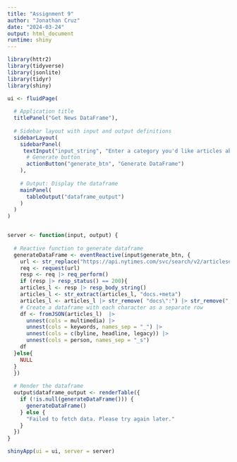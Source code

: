```yaml
---
title: "Assignment 9"
author: "Jonathan Cruz"
date: "2024-03-24"
output: html_document
runtime: shiny
---
```


```r
library(httr2)
library(tidyverse)
library(jsonlite)
library(tidyr)
library(shiny)
```



```r
ui <- fluidPage(
  
  # Application title
  titlePanel("Get News DataFrame"),
  
  # Sidebar layout with input and output definitions
  sidebarLayout(
    sidebarPanel(
     textInput("input_string", "Enter a category you'd like articles about:", placeholder = "Type here..."),
      # Generate button
      actionButton("generate_btn", "Generate DataFrame")
    ),
    
    # Output: Display the dataframe
    mainPanel(
      tableOutput("dataframe_output")
    )
  )
)


server <- function(input, output) {
  
  # Reactive function to generate dataframe
  generateDataFrame <- eventReactive(input$generate_btn, {
    url <- str_replace("https://api.nytimes.com/svc/search/v2/articlesearch.json?q=userCategoryHere&api-key=3Ik85TypYHio0ioMKheP1aAKJglXHt5a", "userCategoryHere", input$input_string)
    req <- request(url) 
    resp <- req |> req_perform()
    if (resp |> resp_status() == 200){
    articles_l <- resp |> resp_body_string()
    articles_l <- str_extract(articles_l, "docs.+meta")
    articles_l <- articles_l |> str_remove( "docs\":") |> str_remove(",\"meta")
    # Create a dataframe with each character as a separate row
    df <- fromJSON(articles_l)  |>
      unnest(cols = multimedia) |>
      unnest(cols = keywords, names_sep = "_") |>
      unnest(cols = c(byline, headline, legacy)) |>
      unnest(cols = person, names_sep = "_s") 
    df
  }else{
    NULL
  }
  })
  
  # Render the dataframe
  output$dataframe_output <- renderTable({
    if (!is.null(generateDataFrame())) {
      generateDataFrame()
    } else {
      "Failed to fetch data. Please try again later."
    }
  })
}

shinyApp(ui = ui, server = server)

```

